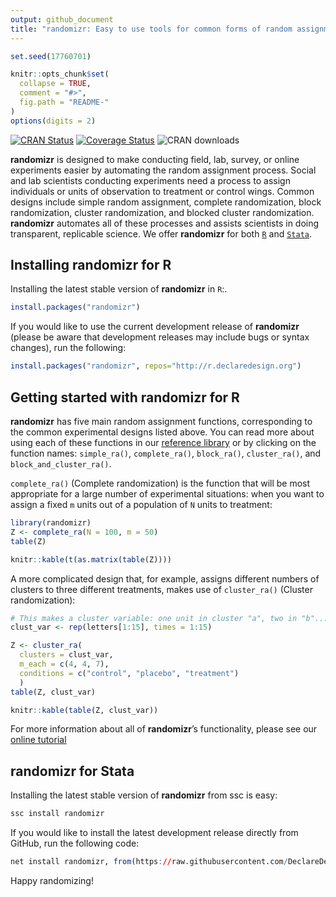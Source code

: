 ```yaml
---
output: github_document
title: "randomizr: Easy to use tools for common forms of random assignment and sampling"
---
```


<!-- README.md is generated from README.Rmd. Please edit that file -->

```r
set.seed(17760701)

knitr::opts_chunk$set(
  collapse = TRUE,
  comment = "#>",
  fig.path = "README-"
)
options(digits = 2)
```

[![CRAN Status](https://www.r-pkg.org/badges/version/randomizr)](https://cran.r-project.org/package=randomizr)
[![Coverage Status](https://coveralls.io/repos/github/DeclareDesign/randomizr/badge.svg?branch=master)](https://coveralls.io/github/DeclareDesign/randomizr?branch=master)
![CRAN downloads](https://cranlogs.r-pkg.org/badges/grand-total/randomizr)

**randomizr** is designed to make conducting field, lab, survey, or online experiments easier by automating the random assignment process. Social and lab scientists conducting experiments need a process to assign individuals or units of observation to treatment or control wings. Common designs include simple random assignment, complete randomization, block randomization, cluster randomization, and blocked cluster randomization. **randomizr** automates all of these processes and assists scientists in doing transparent, replicable science. We offer **randomizr** for both [`R`](https://declaredesign.org/r/randomizr) and [`Stata`](https://declaredesign.org/stata/randomizr).

## Installing randomizr for R

Installing the latest stable version of **randomizr** in `R`:.

```r
install.packages("randomizr")
```

If you would like to use the current development release of **randomizr** (please be aware that development releases may include bugs or syntax changes), run the following:

```r
install.packages("randomizr", repos="http://r.declaredesign.org")
```

## Getting started with randomizr for R

**randomizr** has five main random assignment functions, corresponding to the common experimental designs listed above. You can read more about using each of these functions in our [reference library](https://declaredesign.org/r/randomizr/reference/) or by clicking on the function names: `simple_ra()`, `complete_ra()`, `block_ra()`, `cluster_ra()`, and `block_and_cluster_ra()`.

`complete_ra()` (Complete randomization) is the function that will be most appropriate for a large number of experimental situations: when you want to assign a fixed `m` units out of a population of `N` units to treatment:

```r
library(randomizr)
Z <- complete_ra(N = 100, m = 50)
table(Z)
```
```r
knitr::kable(t(as.matrix(table(Z))))
```

A more complicated design that, for example, assigns different numbers of clusters to three different treatments, makes use of `cluster_ra()` (Cluster randomization):

```r
# This makes a cluster variable: one unit in cluster "a", two in "b"...
clust_var <- rep(letters[1:15], times = 1:15)

Z <- cluster_ra(
  clusters = clust_var,
  m_each = c(4, 4, 7),
  conditions = c("control", "placebo", "treatment")
  )
table(Z, clust_var)
```
```r
knitr::kable(table(Z, clust_var))
```

For more information about all of **randomizr**'s functionality, please see our [online tutorial](https://declaredesign.org/r/randomizr/articles/randomizr_vignette.html)

## randomizr for Stata

Installing the latest stable version of **randomizr** from ssc is easy:

```r
ssc install randomizr
```

If you would like to install the latest development release directly from GitHub, run the following code:

```r
net install randomizr, from(https://raw.githubusercontent.com/DeclareDesign/strandomizr/master/) replace
```

Happy randomizing!
